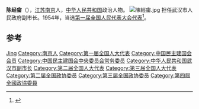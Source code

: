 {{Infobox Officeholder
|姓名=陳經畬
|圖像=File:陳經畬2.jpg
|圖像大小=200px
|圖像說明=  
|字    = 
|號    = 
|別名    = 
|出生日期 = 1880年？月？日
|出生地點 = 
|逝世日期 = {{Death year and age|1967|1880}}
|逝世地點 = 
|死因    = 
|墓地    = 
|籍貫    = 
|政黨    = 
|parents  = 
|配偶   =
|伴侶    = 
|relatives  =  
|children  =  
|著作    = 
|past    = 
}}
'''陈经畲'''（{{bd|1880年||1967年}}），[[江苏|江苏]][[南京|南京]]人，[[中华人民共和国|中华人民共和国]]政治人物。
[[File:陳經畬.jpg|thumb]]
担任武汉市人民政府副市长。1954年，当选[[第一届全国人民代表大会代表名单|第一届全国人民代表大会代表]]<ref>{{cite book|author=全国人民代表大会常务委员会办公厅|title=中华人民共和国第一届全国人民代表大会代表名单|year=1955年|publisher=全国人民代表大会常务委员会办公厅|url=http://book.ucdrs.superlib.net/views/specific/2929/bookDetail.jsp?dxNumber=000005772167&d=546843D0AE2464CD1C95896344A85614&fenlei=04070402|access-date=2015-01-26|archive-date=2019-01-24|archive-url=https://web.archive.org/web/20190124105450/http://book.ucdrs.superlib.net/views/specific/2929/bookDetail.jsp?dxNumber=000005772167&d=546843D0AE2464CD1C95896344A85614&fenlei=04070402|dead-url=no}}</ref>。

== 参考 ==
{{reflist}}

{{中国政治人物小作品}}
{{中国民主建国会第二届中央委员会}}
{{中华全国工商业联合会第一届执行委员会}}
{{中华全国工商业联合会第二届执行委员会}}
{{中华全国工商业联合会第三届执行委员会}}

{{Authority control}}
{{DEFAULTSORT:Chen陈}}
[[Category:陈姓|Jing]]
[[Category:南京人|Category:南京人]]
[[Category:第一届全国人大代表|Category:第一届全国人大代表]]
[[Category:中国民主建国会会员|Category:中国民主建国会会员]]
[[Category:中国民主建国会中央委员会常务委员|Category:中国民主建国会中央委员会常务委员]]
[[Category:中华人民共和国武汉市副市长|Category:中华人民共和国武汉市副市长]]
[[Category:第二届全国人大代表|Category:第二届全国人大代表]]
[[Category:第三届全国人大代表|Category:第三届全国人大代表]]
[[Category:第二届全国政协委员|Category:第二届全国政协委员]]
[[Category:第三届全国政协委员|Category:第三届全国政协委员]]
[[Category:第四屆全國政協委員|Category:第四屆全國政協委員]]
